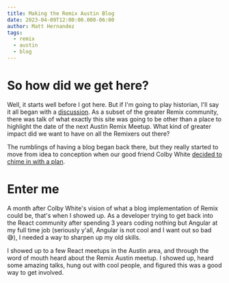 ```yaml
---
title: Making the Remix Austin Blog
date: 2023-04-09T12:00:00.000-06:00
author: Matt Hernandez
tags:
  - remix
  - austin
  - blog
---
```



<BlogImage src={blogBanner} alt="Blog image"></BlogImage>

# So how did we get here?

Well, it starts well before I got here. But if I'm going to play historian, I'll say it all
began with a [discussion](https://github.com/remix-austin/remixaustin-com/discussions/1).
As a subset of the greater Remix community, there was talk of what exactly this site was going
to be other than a place to highlight the date of the next Austin Remix Meetup. What kind of
greater impact did we want to have on all the Remixers out there?

The rumblings of having a blog began back there, but they really started to move from idea
to conception when our good friend Colby White [decided to chime in with a plan](https://github.com/remix-austin/remixaustin-com/discussions/89).

# Enter me

A month after Colby White's vision of what a blog implementation of Remix could be, that's when I
showed up. As a developer trying to get back into the React community after spending 3 years coding
nothing but Angular at my full time job (seriously y'all, Angular is not cool and I want out
so bad 😅), I needed a way to sharpen up my old skills.

I showed up to a few React meetups in the Austin area, and through the word of mouth heard about the
Remix Austin meetup. I showed up, heard some amazing talks, hung out with cool people, and figured
this was a good way to get involved.
